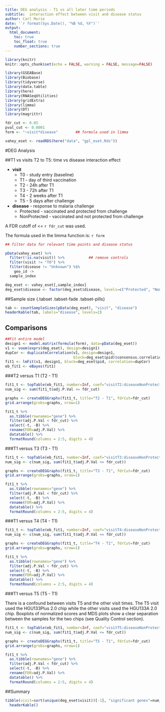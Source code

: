 ```yaml
---
title: DEG analysis - T1 vs all later time periods
subtitle:  interaction effect between visit and disease status
author: Carl Murie
date: '`r format(Sys.Date(), "%B %d, %Y")`'
output: 
  html_document:
    toc: true
    toc_float: true
    number_sections: true
---
```


```r
library(knitr)
knitr::opts_chunk$set(echo = FALSE, warning = FALSE, message=FALSE)

library(GSEABase)
library(Biobase)
library(tidyverse)
library(data.table)
library(here)
library(RNASeqUtilities)
library(gridExtra)
library(limma)
library(DT)
library(magrittr)
```

```r
fdr_cut <- 0.05
pval_cut <- 0.0001
form <- "~visit*disease"        ## formula used in limma

vahey_eset <- readRDS(here("data", "gpl_eset.Rds"))
```

#DEG Analysis  
  
##T1 vs visits T2 to T5: time vs disease interaction effect  
  
* **visit**
    + T0 - study entry (baseline)
    + T1 - day of third vaccination
    + T2 - 24h after T1
    + T3 - 72h after T1
    + T4 - 2 weeks after T1
    + T5 - 5 days after challenge  
  
* **disease** - response to malaria challenge
    + Protected - vaccinated and protected from challenge  
    + NonProtected - vaccinated and not protected from challenge  

A FDR cutoff of <= `r fdr_cut` was used.  
  
The formula used in the limma function is: `r form`  
  
```r

## filter data for relevant time points and disease status

pData(vahey_eset) %>% 
  filter(!is.na(visit)) %>%           ## remove controls
  filter(visit != "T0") %>%
  filter(disease != "Unknown") %$%
    geo_id ->
  sample_index

deg_eset <- vahey_eset[,sample_index] 
deg_eset$disease <- factor(deg_eset$disease, levels=c("Protected", "NonProtected"))
```

##Sample size  {.tabset .tabset-fade .tabset-pills}   
  
```r
tab <- countSampleSizes(pData(deg_eset), "visit", "disease")
headerKable(tab, labels="disease", levels=2)
```
  
## Comparisons {.tabset .tabset-fade .tabset-pills}   

```r

##Fit entire model
design1 <- model.matrix(formula(form), data=pData(deg_eset))
v1 <- voom(exprs(deg_eset), design=design1)
dupCor <- duplicateCorrelation(v1, design=design1,
                               block=deg_eset$pid)$consensus.correlation
fit1 <- lmFit(v1, design1, block=deg_eset$pid, correlation=dupCor)
eb_fit1 <- eBayes(fit1)

```
  

###T2 versus T1 (T2 - T1)  
  

```r

fit1_t <- topTable(eb_fit1, number=Inf, coef="visitT2:diseaseNonProtected", sort.by="P")
num_sig <- sum(fit1_t$adj.P.Val <= fdr_cut)

graphs <- createDEGGraphs(fit1_t, title="T2 - T1", fdrCut=fdr_cut)
grid.arrange(grobs=graphs, nrow=1)

fit1_t %>% 
  as.tibble(rownames="gene") %>%
  filter(adj.P.Val < fdr_cut) %>% 
  select(-t, -B) %>%
  rename(FDR=adj.P.Val) %>%
  datatable() %>% 
  formatRound(columns = 2:5, digits = 4)
```
  
###T1 versus T3 (T3 - T1)  
  

```r

fit1_t <- topTable(eb_fit1, number=Inf, coef="visitT3:diseaseNonProtected", sort.by="P")
num_sig <- c(num_sig, sum(fit1_t$adj.P.Val <= fdr_cut))

graphs <- createDEGGraphs(fit1_t, title="T3 - T1", fdrCut=fdr_cut)
grid.arrange(grobs=graphs, nrow=1)

fit1_t %>% 
  as.tibble(rownames="gene") %>%
  filter(adj.P.Val < fdr_cut) %>% 
  select(-t, -B) %>%
  rename(FDR=adj.P.Val) %>%
  datatable() %>% 
  formatRound(columns = 2:5, digits = 4)
```

###T1 versus T4 (T4 - T1)  
  

```r

fit1_t <- topTable(eb_fit1, number=Inf, coef="visitT4:diseaseNonProtected", sort.by="P")
num_sig <- c(num_sig, sum(fit1_t$adj.P.Val <= fdr_cut))

graphs <- createDEGGraphs(fit1_t, title="T4 - T1", fdrCut=fdr_cut)
grid.arrange(grobs=graphs, nrow=1)

fit1_t %>% 
  as.tibble(rownames="gene") %>%
  filter(adj.P.Val < fdr_cut) %>% 
  select(-t, -B) %>%
  rename(FDR=adj.P.Val) %>%
  datatable() %>% 
  formatRound(columns = 2:5, digits = 4)
```

###T1 versus T5 (T5 - T1)  
  
There is a confound between visits T5 and the other visit times. The T5 visit used the HGU133Plus 2.0 chip while the other visits used the HGU133A 2.0 chip. Boxplots of normalized scores and MDS plots show a clear separation between the samples for the two chips (see Quality Control section).  
  
```r

fit1_t <- topTable(eb_fit1, number=Inf, coef="visitT5:diseaseNonProtected", sort.by="P")
num_sig <- c(num_sig, sum(fit1_t$adj.P.Val <= fdr_cut))

graphs <- createDEGGraphs(fit1_t, title="T5 - T1", fdrCut=fdr_cut)
grid.arrange(grobs=graphs, nrow=1)

fit1_t %>% 
  as.tibble(rownames="gene") %>%
  filter(adj.P.Val < fdr_cut) %>% 
  select(-t, -B) %>%
  rename(FDR=adj.P.Val) %>%
  datatable() %>% 
  formatRound(columns = 2:5, digits = 4)
```
  
##Summary  
  
```r
tibble(visit=sort(unique(deg_eset$visit))[-1], "significant genes"=num_sig) %>%
  headerKable()

```
